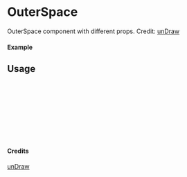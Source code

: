 
<Meta of={OuterSpace} title="unDraw/OuterSpace" />

# OuterSpace

OuterSpace component with different props.
Credit: [unDraw](https://undraw.co/illustrations)

#### Example

<Canvas of={OuterSpace.Primary} />

## Usage

```ts
import { OuterSpace } from "yadl-ui";

const Example = () => {
  return (
      <OuterSpace />
  );
};

export default Example;
```

#### Credits
[unDraw](https://undraw.co/illustrations)
